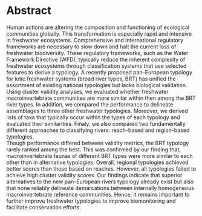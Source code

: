 # Abstract 



<!-- 
        #### ------------------ #####
        #### --- GUIDELINES --- #####
        #### ------------------ #####
        
        ## - Saramäki - ##  
        - SETUP 
                -> CONFRONTATION 
                        -> RESOLUTION 
                                -> EPILOGUE 
        ## -- STOTEN -- ## 
        The purpose of the research, the principal results and major conclusions.
        300 words 
--> 

<!-- SETUP --> 
Human actions are altering the composition and functioning of ecological communities globally. 
This transformation is especially rapid and intensive in freshwater ecosystems. 
Comprehensive and international regulatory frameworks are necessary to slow down and halt the current loss of freshwater biodiversity. 
These regulatory frameworks, such as the Water Framework Directive (WFD), typically reduce the inherent complexity of freshwater ecosystems through classification systems that use selected features to derive a typology. 
A recently proposed pan-European typology for lotic freshwater systems (broad river types, BRT) has unified the assortment of existing national typologies but lacks biological validation. 
<!-- CONFRONTATION --> 
Using cluster validity analyses, we evaluated whether freshwater macroinvertebrate communities are more similar within then among the BRT river types. 
In addition, we compared the performance to delineate assemblages to three other freshwater typologies.
Moreover, we derived lists of taxa that typically occur within the types of each typology and evaluated their similarities.
Finaly, we also compared two fundamentally different approaches to classifying rivers: reach-based and region-based typologies.   
<!-- RESOLUTION --> 
Though performance differed between validity metrics, the BRT typology rarely ranked among the best.
This was confirmed by our finding that, macroinvertebrate faunas of different BRT types were more similar to each other than in alternative typologies. 
Overall, regional typologies achieved better scores than those based on reaches.
However, all typologies failed to achieve high cluster validity scores.
<!-- EPILOGIE -->
Our findings indicate that superior alternatives to the new pan-European rivers typology already exist but also that none reliably delineate demarcations between internally homogeneous macroinvertebrate reference communities. 
Hence, it remains important to further improve freshwater typologies to improve biomonitoring and facilitate conservation efforts. 
<!-- 

##### ----- OLD DRAFTS ----- ##### 

To reduce the impact of known stressors and prevent the emergence of new ones, comprehensive international regulatory frameworks are necessary. 
The Water Framework Directive (WFD) aims to achieve this for the European Union.
Despite missing its initial target of elevating all waterbodies to good quality in 2015, it has let to considerable progress in our knowledge of European waterbodies as well as new and improved methods for biomonitoring.
Central to the WFD the division of freshwater systems into types, each with different reference conditions. 
While national states use national typologies for their evaluations, a Pan-European typology of rivers has recently been proposed. 
Here we evaluate whether this typology is a good classifications of aquatic macroinvertebrate communities, compare it with other freshwater typologies, and derive typical and indicator taxa for its types.
To this end, we 
All our analyses indicate, that macroinvertebrate differ between some of the proposed types but large redundancies reamin. 


--> 


